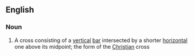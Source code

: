 ==English==

===Noun===
{{en-noun|sg=[[Latin]] [[cross]]|es}}

# A cross consisting of a [[vertical]] [[bar]] intersected by a shorter [[horizontal]] one above its midpoint; the form of the [[Christian]] cross
